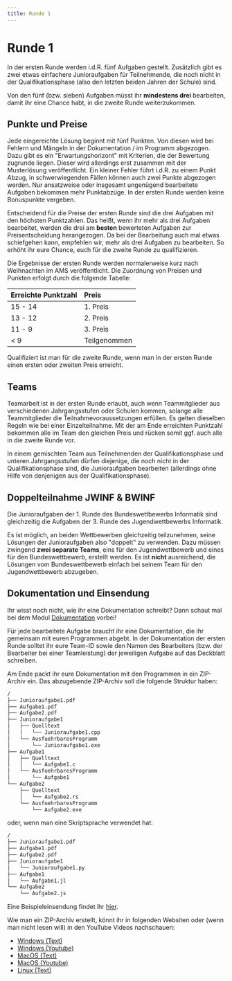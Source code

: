 ```yaml
---
title: Runde 1
---
```


# Runde 1

In der ersten Runde werden i.d.R. fünf Aufgaben gestellt. Zusätzlich gibt es
zwei etwas einfachere Junioraufgaben für Teilnehmende, die noch nicht in der
Qualifikationsphase (also den letzten beiden Jahren der Schule) sind. 

Von den fünf (bzw. sieben) Aufgaben müsst ihr **mindestens drei** bearbeiten,
damit ihr eine Chance habt, in die zweite Runde weiterzukommen.


## Punkte und Preise

Jede eingereichte Lösung beginnt mit fünf Punkten. Von diesen wird bei Fehlern
und Mängeln in der Dokumentation / im Programm abgezogen. Dazu gibt es ein
"Erwartungshorizont" mit Kriterien, die der Bewertung zugrunde liegen. Dieser
wird allerdings erst zusammen mit der Musterlösung veröffentlicht. Ein kleiner
Fehler führt i.d.R. zu einem Punkt Abzug, in schwerwiegenden Fällen können auch
zwei Punkte abgezogen werden. Nur ansatzweise oder insgesamt ungenügend
bearbeitete Aufgaben bekommen mehr Punktabzüge. In der ersten Runde werden keine
Bonuspunkte vergeben.

Entscheidend für die Preise der ersten Runde sind die drei Aufgaben mit den
höchsten Punktzahlen. Das heißt, wenn ihr mehr als drei Aufgaben bearbeitet,
werden die drei am **besten** bewerteten Aufgaben zur Preisentscheidung
herangezogen. Da bei der Bearbeitung auch mal etwas schiefgehen kann, empfehlen
wir, mehr als drei Aufgaben zu bearbeiten. So erhöht ihr eure Chance, euch für
die zweite Runde zu qualifizieren.

Die Ergebnisse der ersten Runde werden normalerweise kurz nach Weihnachten im
AMS veröffentlicht. Die Zuordnung von Preisen und Punkten erfolgt durch die
folgende Tabelle:

|Erreichte Punktzahl|Preis|
|:----|:----|
|15 - 14|1. Preis|
|13 - 12|2. Preis|
|11 - 9|3. Preis|
|\< 9|Teilgenommen|

Qualifiziert ist man für die zweite Runde, wenn man in der ersten Runde einen
ersten oder zweiten Preis erreicht.


## Teams

Teamarbeit ist in der ersten Runde erlaubt, auch wenn Teammitglieder aus
verschiedenen Jahrgangsstufen oder Schulen kommen, solange alle Teammitglieder
die Teilnahmevoraussetzungen erfüllen. Es gelten dieselben Regeln wie bei einer
Einzelteilnahme. Mit der am Ende erreichten Punktzahl bekommen alle im Team den
gleichen Preis und rücken somit ggf. auch alle in die zweite Runde vor.

In einem gemischten Team aus Teilnehmenden der Qualifikationsphase und unteren
Jahrgangsstufen dürfen diejenige, die noch nicht in der Qualifikationsphase
sind, die Junioraufgaben bearbeiten (allerdings ohne Hilfe von denjenigen aus
der Qualifikationsphase). 

## Doppelteilnahme JWINF & BWINF

Die Junioraufgaben der 1. Runde des Bundeswettbewerbs Informatik
sind gleichzeitig die Aufgaben der 3. Runde des Jugendwettbewerbs Informatik.

Es ist möglich, an beiden Wettbewerben gleichzeitig teilzunehmen,
seine Lösungen der Junioraufgaben also "doppelt" zu verwenden.
Dazu müssen zwingend **zwei separate Teams**, eins für den Jugendwettbewerb und
eines für den Bundeswettbewerb, erstellt werden.
Es ist **nicht** ausreichend, die Lösungen vom Bundeswettbewerb einfach bei seinem
Team für den Jugendwettbewerb abzugeben.


## Dokumentation und Einsendung

Ihr wisst noch nicht, wie ihr eine Dokumentation schreibt? Dann schaut mal bei
dem Modul [Dokumentation](/bwinf/hints/documentation) vorbei!

Für jede bearbeitete Aufgabe braucht ihr eine Dokumentation, die ihr gemeinsam
mit euren Programmen abgebt. In der Dokumentation der ersten Runde solltet ihr
eure Team-ID sowie den Namen des Bearbeiters (bzw. der Bearbeiter bei einer
Teamleistung) der jeweiligen Aufgabe auf das Deckblatt schreiben.

Am Ende packt ihr eure Dokumentation mit den Programmen in ein ZIP-Archiv ein.
Das abzugebende ZIP-Archiv soll die folgende Struktur haben:

```txt filename="einsendung.zip"
/
├── Junioraufgabe1.pdf
├── Aufgabe1.pdf
├── Aufgabe2.pdf
├── Junioraufgabe1
│   ├── Quelltext
│   │   └── Junioraufgabe1.cpp
│   └── AusfuehrbaresProgramm
│       └── Junioraufgabe1.exe
├── Aufgabe1
│   ├── Quelltext
│   │   └── Aufgabe1.c
│   └── AusfuehrbaresProgramm
│       └── Aufgabe1
└── Aufgabe2
    ├── Quelltext
    │   └── Aufgabe2.rs
    └── AusfuehrbaresProgramm
        └── Aufgabe2.exe
```

oder, wenn man eine Skriptsprache verwendet hat:

```txt filename="einsendung.zip"
/
├── Junioraufgabe1.pdf
├── Aufgabe1.pdf
├── Aufgabe2.pdf
├── Junioraufgabe1
│   └── Junioraufgabe1.py
├── Aufgabe1
│   └── Aufgabe1.jl
└── Aufgabe2
    └── Aufgabe2.js
```

Eine Beispieleinsendung findet ihr [hier](https://bwinf.de/fileadmin/user_upload/Legacy/bwinf/Beispieleinsendung.zip). 

Wie man ein ZIP-Archiv erstellt, könnt ihr in folgenden Websiten oder (wenn man
nicht lesen will) in den YouTube Videos nachschauen:
- [Windows (Text)](https://support.microsoft.com/de-de/windows/zippen-und-entzippen-von-dateien-8d28fa72-f2f9-712f-67df-f80cf89fd4e5)
- [Windows (Youtube)](https://www.youtube.com/watch?v=-f1pEpRu31E)
- [MacOS (Text)](https://support.apple.com/de-de/guide/mac-help/mchlp2528/mac)
- [MacOS (Youtube)](https://www.youtube.com/watch?v=SUlI3-3mkU0)
- [Linux (Text)](https://www.educative.io/answers/how-to-zip-files-and-folders-in-linux)



<ReferenceList>
<ReferenceListItem url="https://bwinf.de/bundeswettbewerb/haeufige-fragen/" author="BWINF" title="BWINF FAQ" />
<ReferenceListItem url="https://bwinf.de/fileadmin/bundeswettbewerb/41/Loesungshinweise411.pdf" author="BWINF" title="Lösungshinweise 41.1" />
<ReferenceListItem url="https://bwinf.de/bundeswettbewerb/teilnehmen/einsendungen/teilnehmer/" author="BWINF" title="Struktur der Einsendung" />
</ReferenceList>

